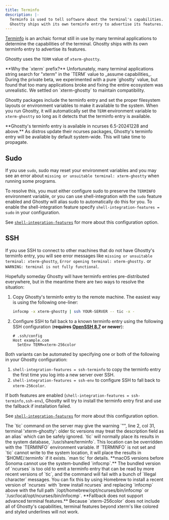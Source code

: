 ```yaml
---
title: Terminfo
description: |-
  Terminfo is used to tell software about the terminal's capabilities.
  Ghostty ships with its own terminfo entry to advertise its features.
---
```


[Terminfo](https://en.wikipedia.org/wiki/Terminfo) is an archaic format
still in use by many terminal applications to determine the capabilities
of the terminal. Ghostty ships with its own terminfo entry to advertise
its features.

Ghostty uses the `TERM` value of `xterm-ghostty`.

<Note>
  **Why the `xterm` prefix?** Unfortunately, many terminal applications string
  search for "xterm" in the `TERM` value to _assume capabilities_. During the
  private beta, we experimented with a pure `ghostty` value, but found that too
  many applications broke and fixing the entire ecosystem was unrealistic. We
  settled on `xterm-ghostty` to maintain compatibility.
</Note>

Ghostty packages include the terminfo entry and set the proper filesystem
layouts or environment variables to make it available to the system.
When you run Ghostty, it will automatically set the `TERM` environment
variable to `xterm-ghostty` so long as it detects that the terminfo entry
is available.

<Important>
  **Ghostty's terminfo entry is available in ncurses 6.5-20241228 and above.**
  As distros update their ncurses packages, Ghostty's terminfo entry will be
  available by default system-wide. This will take time to propagate.
</Important>

## Sudo

If you use `sudo`, sudo may reset your environment variables and you may see
an error about `missing or unsuitable terminal: xterm-ghostty` when running
some programs.

To resolve this, you must either configure sudo to preserve
the `TERMINFO` environment variable, or you can use shell-integration with
the `sudo` feature enabled and Ghostty will alias sudo to automatically do
this for you. To enable the shell-integration feature specify
`shell-integration-features = sudo` in your configuration.

See
[`shell-integration-features`](/docs/config/reference#shell-integration-features)
for more about this configuration option.

## SSH

If you use SSH to connect to other machines that do not have Ghostty's
terminfo entry, you will see error messages like `missing or unsuitable
terminal: xterm-ghostty`, `Error opening terminal: xterm-ghostty.` or
`WARNING: terminal is not fully functional`.

Hopefully someday Ghostty will have terminfo entries pre-distributed
everywhere, but in the meantime there are two ways to resolve the situation:

1. Copy Ghostty's terminfo entry to the remote machine. The easiest way is using
   the following one-liner:
   ```sh
   infocmp -x xterm-ghostty | ssh YOUR-SERVER -- tic -x -
   ```
2. Configure SSH to fall back to a known terminfo entry using the following SSH
   configuration (**requires [OpenSSH 8.7](https://www.openssh.com/txt/release-8.7)
   or newer**):
   ```ssh-config
   # .ssh/config
   Host example.com
     SetEnv TERM=xterm-256color
   ```

Both variants can be automated by specifying one or both of the following in
your Ghostty configuration:

1. `shell-integration-features = ssh-terminfo` to copy the terminfo entry the
   first time you log into a new server over SSH.
2. `shell-integration-features = ssh-env` to configure SSH to fall back to
   `xterm-256color`.

If both features are enabled
(`shell-integration-features = ssh-terminfo,ssh-env`), Ghostty will try to
install the terminfo entry first and use the fallback if installation failed.

See
[`shell-integration-features`](/docs/config/reference#shell-integration-features)
for more about this configuration option.

<Note>
  The `tic` command on the server may give the warning `"<stdin>", line 2,
  col 31, terminal 'xterm-ghostty': older tic versions may treat the description
  field as an alias` which can be safely ignored.
</Note>

<Note>
  `tic` will normally place its results in the system database,
  `/usr/share/terminfo`. This location can be overridden with the `TERMINFO`
  environment variable. If `TERMINFO` is not set and `tic` cannot write to the
  system location, it will place the results in `$HOME/.terminfo` if it exists.
  `man tic` for details.
</Note>

<Note>
  **macOS versions before Sonoma cannot use the system-bundled `infocmp`.** The
  bundled version of `ncurses` is too old to emit a terminfo entry that can be
  read by more recent versions of `tic`, and the command will fail with a bunch
  of `Illegal character` messages. You can fix this by using Homebrew to install
  a recent version of `ncurses` with `brew install ncurses` and replacing
  `infocmp` above with the full path `/opt/homebrew/opt/ncurses/bin/infocmp` or
  `/usr/local/opt/ncurses/bin/infocmp`.
</Note>

<Warning>
  **Fallback does not support advanced terminal features.** Because
  `xterm-256color` does not include all of Ghostty's capabilities, terminal
  features beyond xterm's like colored and styled underlines will not work.
</Warning>
